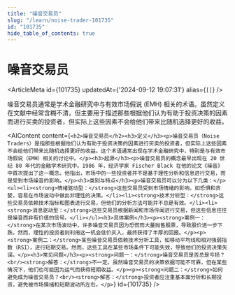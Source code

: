```yaml
---
title: "噪音交易员"
slug: "/learn/noise-trader-101735"
id: "101735"
hide_table_of_contents: true
---
```



# 噪音交易员

<ArticleMeta id={101735} updatedAt={'2024-09-12 19:07:31'} alias={`[]`} />
<div className='border-solid border-b border-t-0 my-4 border-[var(--ifm-color-gray-300)]' />

噪音交易员通常是学术金融研究中与有效市场假说 (EMH) 相关的术语。虽然定义在文献中经常含糊不清，但主要用于描述那些根据他们认为有助于投资决策的因素而进行买卖的投资者，但实际上这些因素不会给他们带来比随机选择更好的收益。

<AIContent content={`<h2>噪音交易员</h2><h3>定义</h3><p>噪音交易员（Noise Traders）是指那些根据他们认为有助于投资决策的因素进行买卖的投资者，但实际上这些因素不会给他们带来比随机选择更好的收益。这个术语通常出现在学术金融研究中，特别是与有效市场假说（EMH）相关的讨论中。</p><h3>起源</h3><p>噪音交易员的概念最早出现在 20 世纪 80 年代的金融学术研究中。1986 年，经济学家 Fischer Black 在他的论文《噪音》中首次提出了这一概念。他指出，市场中的一些投资者并不是基于理性分析和信息进行交易，而是受到市场噪音的影响。</p><h3>类别与特点</h3><p>噪音交易员可以分为以下几类：</p><ul><li><strong>情绪驱动型：</strong>这些交易员受到市场情绪的影响，如恐惧和贪婪，容易在市场波动中做出非理性的决策。</li><li><strong>技术分析型：</strong>这些交易员依赖技术指标和图表进行交易，但他们的分析方法可能并不总是有效。</li><li><strong>消息驱动型：</strong>这些交易员根据新闻和市场传闻进行交易，但这些信息往往是噪音而非有价值的信号。</li></ul><h3>具体案例</h3><p><strong>案例一：</strong>在某次市场波动中，许多噪音交易员因为恐慌而大量抛售股票，导致股价进一步下跌。然而，理性的投资者则利用这一机会低价买入，最终获得了丰厚的回报。</p><p><strong>案例二：</strong>某些噪音交易员依赖技术分析工具，如移动平均线和相对强弱指数（RSI），进行短期交易。然而，这些工具在某些市场条件下可能失效，导致他们的投资决策失误。</p><h3>常见问题</h3><p><strong>问题一：</strong>噪音交易员是否总是亏损？<br/><strong>解答：</strong>不一定。虽然噪音交易员的决策依据可能不可靠，但在某些情况下，他们也可能因为运气而获得短期收益。</p><p><strong>问题二：</strong>如何避免成为噪音交易员？<br/><strong>解答：</strong>投资者应注重基本面分析和长期投资，避免被市场情绪和短期波动所左右。</p>`} id={101735} />
